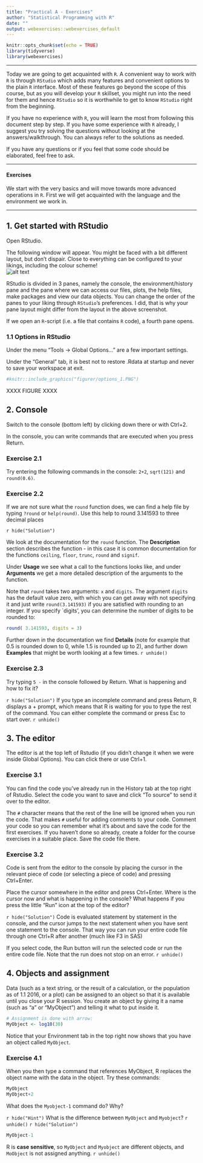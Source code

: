 ```yaml
---
title: "Practical A - Exercises"
author: "Statistical Programming with R"
date: ""
output: webexercises::webexercises_default
---
```



```r
knitr::opts_chunk$set(echo = TRUE)
library(tidyverse)
library(webexercises)

```

---


Today we are going to get acquainted with `R`. A convenient way to work with `R` is through `RStudio` which adds many features and convenient options to the plain `R` interface. Most of these features go beyond the scope of this course, but as you will develop your `R` skillset, you might run into the need for them and hence `RStudio` so it is worthwhile to get to know `RStudio` right from the beginning. 
 
If you have no experience with `R`, you will learn the most from following this document step by step. If you have some experience with `R` already,  I suggest you try solving the questions without looking at the answers/walkthrough. You can always refer to the solutions as needed. 

If you have any questions or if you feel that some code should be elaborated, feel free to ask.

---

#### Exercises
We start with the very basics and will move towards more advanced operations in `R`. First we will get acquainted with the language and the environment we work in. 

---


## 1. Get started with RStudio 

Open RStudio.  

The following window will appear. You might be faced with a bit different layout, but don't dispair. Close to everything can be configured to your likings, including the colour scheme!   
![alt text](figuresPractical/fig1.png)

RStudio is divided in 3 panes, namely the console, the environment/history pane and the pane where we can access our files, plots, the help files, make packages and view our data objects. You can change the order of the panes to your liking through `RStudio`'s preferences. I did, that is why your pane layout might differ from the layout in the above screenshot.

If we open an `R`-script (i.e. a file that contains `R` code), a fourth pane opens. 

### 1.1 Options in RStudio


Under the menu "Tools $\rightarrow$ Global Options..." are a few important settings.

Under the "General" tab, it is best not to restore .Rdata at startup and never to save your workspace at exit.


```r
#knitr::include_graphics("figurer/options_1.PNG")
```

XXXX FIGURE XXXX



## 2. Console
Switch to the console (bottom left) by clicking down there or with Ctrl+2.

In the console, you can write commands that are executed when you press Return.


### Exercise 2.1 

Try entering the following commands in the console: `2+2`, `sqrt(121)` and `round(0.6)`.

### Exercise 2.2

If we are not sure what the `round` function does, we can find a help file by typing `?round` or `help(round)`. Use this help to round 3.141593 to three decimal places

`r hide("Solution")`

We look at the documentation for the `round` function. The **Description** section describes the function - in this case it is common documentation for the functions `ceiling`, `floor`, `trunc`, `round` and `signif`.

Under **Usage** we see what a call to the functions looks like, and under **Arguments** we get a more detailed description of the arguments to the function.

Note that `round` takes two arguments: `x` and `digits`. The argument `digits` has the default value zero, with which you can get away with not specifying it and just write `round(3.141593)` if you are satisfied with rounding to an integer. If you specify `digits', you can determine the number of digits to be rounded to:

```r
round( 3.141593, digits = 3)
```

Further down in the documentation we find **Details** (note for example that 0.5 is rounded down to 0, while 1.5 is rounded up to 2), and further down **Examples** that might be worth looking at a few times.
`r unhide()`

### Exercise 2.3 

Try typing `5 - ` in the console followed by Return. What is happening and how to fix it?

`r hide("Solution")`
If you type an incomplete command and press Return, R displays a + prompt, which means that R is waiting for you to type the rest of the command. You can either complete the command or press Esc to start over.
`r unhide()`


## 3. The editor 

The editor is at the top left of Rstudio (if you didn't change it when we were inside Global Options). You can click there or use Ctrl+1.

### Exercise 3.1 

You can find the code you've already run in the History tab at the top right of Rstudio. Select the code you want to save and click "To source" to send it over to the editor.

The `#` character means that the rest of the line will be ignored when you run the code. That makes `#` useful for adding comments to your code. Comment your code so you can remember what it's about and save the code for the first exercises. If you haven't done so already, create a folder for the course exercises in a suitable place. Save the code file there.


### Exercise 3.2 
Code is sent from the editor to the console by placing the cursor in the relevant piece of code (or selecting a piece of code) and pressing Ctrl+Enter.

Place the cursor somewhere in the editor and press Ctrl+Enter. Where is the cursor now and what is happening in the console? What happens if you press the little "Run" icon at the top of the editor?

`r hide("Solution")`
Code is evaluated statement by statement in the console, and the cursor jumps to the next statement when you have sent one statement to the console. That way you can run your entire code file through one Ctrl+R after another (much like F3 in SAS)

If you select code, the Run button will run the selected code or run the entire code file. Note that the run does not stop on an error.
`r unhide()`

## 4. Objects and assignment
Data (such as a text string, or the result of a calculation, or the population as of 1.1 2016, or a plot) can be assigned to an object so that it is available until you close your R session. You create an object by giving it a name (such as "a" or "MyObject") and telling it what to put inside it.


```r
# Assignment is done with arrow:
MyObject <- log10(30)
```

Notice that your Environment tab in the top right now shows that you have an object called `MyObject`.


### Exercise 4.1
When you then type a command that references MyObject, R replaces the object name with the data in the object. Try these commands:

```r
MyObject
MyObject+2
```

What does the `Myobject-1` command do? Why?

`r hide("Hint")`
What is the difference between `MyObject` and `Myobject`?
`r unhide()`
`r hide("Solution")`
```r
MyObject-1
```
R is **case sensitive**, so `MyObject` and `Myobject` are different objects, and `MoObject` is not assigned anything.
`r unhide()`

<!-- ### Exercise 4.2 -->
<!-- **Når nu vi er blevet enige om, at man ikke får noget ud af at referere til objekter, der ikke er assignet, hvad skal vi så tænke om outputtet af kommandoen `pi`?** -->

<!-- `r hide("Hint")` -->
<!-- Brug help-funktionen.  -->
<!-- `r unhide()` -->

<!-- `r hide("Svar")` -->
<!-- Kommandoen `?pi` sender os til dokumentationen af konstanter inkluderet i base R. Vi kan se, at der er et antal indbyggede konstanter, som ikke er synlige i environment-tabben, men er tilgængelige for beregninger -->

<!-- **Lidt mere dybdegående**: Når en pakke bliver loaded, er dens indhold tilgængeligt, men ikke synligt i Environment-tabben (eller for funktionen `ls()`). Konstanten `pi` ligger i pakken `base`, som altid er loaded pr. default. For at få noget at tygge på, så se her: -->

<!-- ```{r} -->
<!-- pi -->
<!-- # Vi sætter pi til fire. Hvorfor ikke? -->
<!-- pi <- 4 -->
<!-- pi -->

<!-- # Men vi kan stadig tilgå den gamle værdi fra base-pakken -->
<!-- base::pi -->
<!-- ``` -->

<!-- `r unhide()` -->



